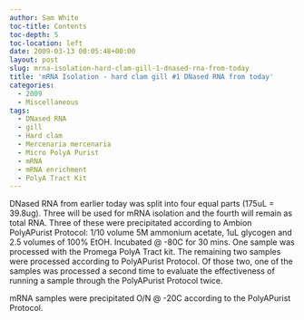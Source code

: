 ```yaml
---
author: Sam White
toc-title: Contents
toc-depth: 5
toc-location: left
date: 2009-03-13 00:05:48+00:00
layout: post
slug: mrna-isolation-hard-clam-gill-1-dnased-rna-from-today
title: 'mRNA Isolation - hard clam gill #1 DNased RNA from today'
categories:
  - 2009
  - Miscellaneous
tags:
  - DNased RNA
  - gill
  - Hard clam
  - Mercenaria mercenaria
  - Micro PolyA Purist
  - mRNA
  - mRNA enrichment
  - PolyA Tract Kit
---
```


DNased RNA from earlier today was split into four equal parts (175uL = 39.8ug). Three will be used for mRNA isolation and the fourth will remain as total RNA. Three of these were precipitated according to Ambion PolyAPurist Protocol: 1/10 volume 5M ammonium acetate, 1uL glycogen and 2.5 volumes of 100% EtOH. Incubated @ -80C for 30 mins. One sample was processed with the Promega PolyA Tract kit. The remaining two samples were processed according to PolyAPurist Protocol. Of those two, one of the samples was processed a second time to evaluate the effectiveness of running a sample through the PolyAPurist Protocol twice.

mRNA samples were precipitated O/N @ -20C according to the PolyAPurist Protocol.
